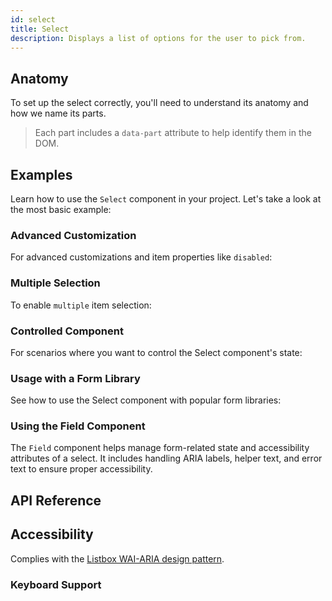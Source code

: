 ```yaml
---
id: select
title: Select
description: Displays a list of options for the user to pick from.
---
```


<ComponentPreview id="Select" />

## Anatomy

To set up the select correctly, you'll need to understand its anatomy and how we name its parts.

> Each part includes a `data-part` attribute to help identify them in the DOM.

<Anatomy id="select" />

## Examples

Learn how to use the `Select` component in your project. Let's take a look at the most basic
example:

<Example id="basic" />

### Advanced Customization

For advanced customizations and item properties like `disabled`:

<Example id="advanced" />

### Multiple Selection

To enable `multiple` item selection:

<Example id="multiple" />

### Controlled Component

For scenarios where you want to control the Select component's state:

<Example id="controlled" />

### Usage with a Form Library

See how to use the Select component with popular form libraries:

<Example id="form-library" />

### Using the Field Component

The `Field` component helps manage form-related state and accessibility attributes of a select.
It includes handling ARIA labels, helper text, and error text to ensure proper accessibility.

<Example id="with-field" />

## API Reference

<ComponentTypes id="select" />

## Accessibility

Complies with the
[Listbox WAI-ARIA design pattern](https://www.w3.org/WAI/ARIA/apg/patterns/listbox/).

### Keyboard Support

<KeyBindingsTable id="select" />
